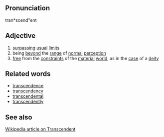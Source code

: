 ==Pronunciation==
tran*scend"ent

==Adjective==
# [[surpass]]ing [[usual]] [[limit]]s
# being [[beyond]] the [[range]] of [[normal]] [[perception]]
# [[free]] from the [[constraint]]s of the [[material]] [[world]], as in the [[case]] of a [[deity]]

==Related words==
* [[transcendence]]
* [[transcendency]]
* [[transcendental]]
* [[transcendently]]

==See also==
[http://en2.wikipedia.org/wiki/Transcendent Wikipedia article on Transcendent]
